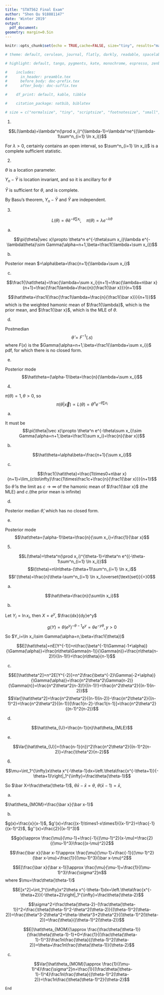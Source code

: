 ```yaml
---
title: "STAT562 Final Exam"
author: "Shen Qu 918881147"
date: 'Winter 2019'
output:
  pdf_document: 
geometry: margin=0.5in
---
```


```r
knitr::opts_chunk$set(echo = TRUE,cache=FALSE, size="tiny", results="markup", tidy=T)

# theme: default, cerulean, journal, flatly, darkly, readable, spacelab, united, cosmo, lumen, paper, sandstone, simplex, and yeti

# highlight: default, tango, pygments, kate, monochrome, espresso, zenburn, haddock, and textmate

#    includes:
#      in_header: preamble.tex
#      before_body: doc-prefix.tex
#      after_body: doc-suffix.tex

#    df_print: default, kable, tibble

#    citation_package: natbib, biblatex

# size = c("normalsize", "tiny", "scriptsize", "footnotesize", "small", "large", "Large", "LARGE", "huge", "Huge")
```

1. \textcolor[rgb]{0.5,0.5,0.5}{$X_1,X_2,..X_n$ is a random sample from a distribution having a p.d.f of the form.
$f(x)=\begin{cases}\lambda x^{\lambda-1}&0<x<1\\0&\text{otherwise}\end{cases}$
Find a complete sufficient statistic for $\lambda$. Justify your answer}

$$L(\lambda)=\lambda^n(\prod x_i)^{\lambda-1}=\lambda^ne^{(\lambda-1\sum^n_{i=1} \ln x_i)}$$

For $\lambda>0$, certainly contains an open interval, so $\sum^n_{i=1} \ln x_i)$ is a complete sufficient statistic.

2. \textcolor[rgb]{0.5,0.5,0.5}{Let $Y_n$ be the $n^th$ order statistic of a random sample of size n from the normal distribution $N(\theta,\sigma^2)$. Prove that $Y_n-\bar Y$ and $\bar Y$ are independent.}

$\theta$ is a location parameter.

$Y_n-\bar Y$ is location invariant, and so it is ancillary for $\theta$

$\bar Y$ is sufficient for $\theta$, and is complete.

By Basu's theorem, $Y_n-\bar Y$ and $\bar Y$ are independent.
 
3. \textcolor[rgb]{0.5,0.5,0.5}{Suppose that $X_1,X_2,..X_n\sim$ idd.}

$$L(\theta)=\hat\theta e^{-\theta\sum x_i},\quad \pi(\theta)=\lambda e^{-\lambda\theta}$$

 a. \textcolor[rgb]{0.5,0.5,0.5}{Find the posterior distribution $\pi(\theta|\vec x)$.}

$$\pi(\theta|\vec x)\propto \theta^n e^{-\theta\sum x_i}\lambda e^{-\lambda\theta}\sim Gamma(\alpha=n+1,\beta=\frac1{\lambda+\sum x_i})$$

 b. \textcolor[rgb]{0.5,0.5,0.5}{Find the Bayes estimator of $\theta$, assuming square-error loss}
 
Posterior mean $=\alpha\beta=\frac{n+1}{\lambda+\sum x_i}$
 
 c. \textcolor[rgb]{0.5,0.5,0.5}{writing this estimator as a weighted (arithmetic, geometric, or harmonic) average of the MLE and some prior constant}
 
$$\frac1{\hat\theta}=\frac{\lambda+\sum x_i}{n+1}=\frac{\lambda+n\bar x}{n+1}=\frac{\frac1\lambda+\frac{n}{\frac1{\bar x}}}{n+1}$$

$$\hat\theta=\frac1{\frac{\frac1\lambda+\frac{n}{\frac1{\bar x}}}{n+1}}$$
 which is the weighted hamonic mean of $\frac1{\lambda}$, which is the prior mean, and $\frac1{\bar x}$, which is the MLE of $\theta$.
 
 
 d. \textcolor[rgb]{0.5,0.5,0.5}{Find the Bayes estimator of $\theta$, assuming absolute loss}
 
 Postmedian
 $$\hat\theta=F^{-1}(.s)$$
 where $F(x)$ is the $Gamma(\alpha=n+1,\beta=\frac1{\lambda+\sum x_i})$ pdf, for which there is no closed form.
 
 e. \textcolor[rgb]{0.5,0.5,0.5}{Find the Bayes estimator of $\theta$, assuming binary loss}
 
 Posterior mode
 $$\hat\theta=(\alpha-1)\beta=\frac{n}{\lambda+\sum x_i}$$

4. \textcolor[rgb]{0.5,0.5,0.5}{Redo all of problem 3, using the non-informative prior}

$\pi(\theta)=1,\theta>0$, so $$\pi(\theta|\vec x)\propto L(\theta)=\theta^n e^{-\theta\sum x_i}$$

 a. \textcolor[rgb]{0.5,0.5,0.5}{Find the posterior distribution $\pi(\theta|\vec x)$.}

It must be
$$\pi(\theta|\vec x)\propto \theta^n e^{-\theta\sum x_i}\sim Gamma(\alpha=n+1,\beta=\frac1{\sum x_i}=\frac{n}{\bar x})$$

 b. \textcolor[rgb]{0.5,0.5,0.5}{Find the Bayes estimator of $\theta$, assuming square-error loss}

$$\hat\theta=\alpha\beta=\frac{n+1}{\sum x_i}$$

 c. \textcolor[rgb]{0.5,0.5,0.5}{writing this estimator as a weighted (arithmetic, geometric, or harmonic) average of the MLE and some prior constant}

$$\frac1{\hat\theta}=\frac{1\times0+n\bar x}{n+1}=\lim_{c\to\infty}\frac{1\times\frac1c+\frac{n}{\frac1{\bar x}}}{n+1}$$
So $\hat\theta$ is  the limit as $c\to\infty$ of the hamonic mean of $\frac1{\bar x}$ (the MLE) and $c$.(the prior mean is infinite)

 d. \textcolor[rgb]{0.5,0.5,0.5}{Find the Bayes estimator of $\theta$, assuming absolute loss}

Posterior median $\hat\theta$, which has no closed form.

 e. \textcolor[rgb]{0.5,0.5,0.5}{Find the Bayes estimator of $\theta$, assuming binary loss}

Posterior mode  $$\hat\theta=(\alpha-1)\beta=\frac{n}{\sum x_i}=\frac{1}{\bar x}$$

5. \textcolor[rgb]{0.5,0.5,0.5}{Let $X_1,X_2,..X_n\sim$ idd. $f(x|\theta)=$}

$$L(\theta)=\theta^n(\prod x_i)^{\theta-1}=\theta^n e^{(-\theta-1\sum^n_{i=1} \ln x_i)}$$
$$l(\theta)=n\ln\theta-(\theta+1)\sum^n_{i=1} \ln x_i$$
$$l'(\theta)=\frac{n}\theta-\sum^n_{i=1} \ln x_i\overset{\text{set}}{=}0$$

 a. \textcolor[rgb]{0.5,0.5,0.5}{Find $\hat\theta_{MLE}$, the maximum likelihood estimator of $\theta$.}

$$\hat\theta=\frac{n}{\sum\ln x_i}$$

 b. \textcolor[rgb]{0.5,0.5,0.5}{Find the expected value of $\hat\theta_{MLE}$.}

Let $Y_i=\ln x_i$, then $X=e^y$, $\frac{dx}{dy}e^y$

$$g(Y)=\theta(e^y)^{-\theta-1}e^y=\theta e^{-y\theta}, y>0$$

So $Y_i=\ln x_i\sim Gamma(\alpha=n,\beta=\frac1{\theta})$

$$E[\hat\theta]=nE[Y^{-1}]=n\frac{\beta^{-1}\Gamma(-1+\alpha)}{\Gamma(\alpha)}=\frac{n\theta\Gamma(n-1)}{\Gamma(n)}=\frac{n\theta(n-2)!}{(n-1)!}=\frac{n\theta}{n-1}$$

 c. \textcolor[rgb]{0.5,0.5,0.5}{Find the variance of $\hat\theta_{MLE}$.}
 
$$E[\hat\theta^2]=n^2E[Y^{-2}]=n^2\frac{\beta^{-2}\Gamma(-2+\alpha)}{\Gamma(\alpha)}=\frac{n^2\theta^2\Gamma(n-2)}{\Gamma(n)}=\frac{n^2\theta^2(n-3)!}{(n-1)!}=\frac{n^2\theta^2}{(n-1)(n-2)}$$
$$Var[\hat\theta^2]=\frac{n^2\theta^2}{(n-1)(n-2)}-\frac{n^2\theta^2}{(n-1)^2}=\frac{n^2\theta^2}{(n-1)}[\frac1{n-2}-\frac1{n-1}]=\frac{n^2\theta^2}{(n-1)^2(n-2)}$$

 d. \textcolor[rgb]{0.5,0.5,0.5}{Using $\hat\theta_{MLE}$, create an unbiased estimator $\hat\theta_{U}$.}

$$\hat\theta_{U}=\frac{n-1}{n}\hat\theta_{MLE}$$


 e. \textcolor[rgb]{0.5,0.5,0.5}{Find the variance of $\hat\theta_{U}$.}

$$Var[\hat\theta_{U}]=(\frac{n-1}{n})^2\frac{n^2\theta^2}{(n-1)^2(n-2)}=\frac{\theta^2}{n-2}$$

6. \textcolor[rgb]{0.5,0.5,0.5}{Refer to problem 5.}

$$\mu=\int_1^{\infty}x\theta x^{-\theta-1}dx=\left.\theta\frac{x^{-\theta+1}}{-\theta+1}\right|_1^{\infty}=\frac\theta{\theta-1}$$

So $\bar X=\frac\theta{\theta-1}$, $\theta\bar x-\bar x=\theta$, $\theta(\bar x-1)=\bar x$, 

 a. \textcolor[rgb]{0.5,0.5,0.5}{Find $\hat\theta_{MOM}$, the method of moments estimator of $\theta$.}

$\hat\theta_{MOM}=\frac{\bar x}{\bar x-1}$


 b. \textcolor[rgb]{0.5,0.5,0.5}{Using the delta method to approximate the expected value of $\hat\theta_{MOM}$.}

$g(x)=\frac{x}{x-1}$, $g'(x)=\frac{(x-1)\times1-x\times1}{(x-1)^2}=\frac{-1}{(x-1)^2}$, $g''(x)=\frac{2}{(x-1)^3}$

$$g(x)\approx \frac{\mu}{\mu-1}+\frac{-1}{(\mu-1)^2}(x-\mu)+\frac{2}{(\mu-1)^3}\frac{(x-\mu)^2}2$$

$$\frac{\bar x}{\bar x-1}\approx \frac{\mu}{\mu-1}+\frac{-1}{(\mu-1)^2}(\bar x-\mu)+\frac{1}{(\mu-1)^3}(\bar x-\mu)^2$$

$$E[\frac{\bar x}{\bar x-1}]\approx \frac{\mu}{\mu-1}+\frac{1}{(\mu-1)^3}\frac{\sigma^2}n$$
where $\mu=\frac\theta{\theta-1}$

$$E[x^2]=\int_1^{\infty}x^2\theta x^{-\theta-1}dx=\left.\theta\frac{x^{-\theta+2}}{-\theta+2}\right|_1^{\infty}=\frac\theta{\theta-2}$$

$$\sigma^2=\frac\theta{\theta-2}-(\frac\theta{\theta-1})^2=\frac{\theta(\theta-1)^2-\theta^2(\theta-2)}{(\theta-1)^2(\theta-2)}=\frac{\theta^3-2\theta^2+\theta-\theta^3+2\theta^2}{(\theta-1)^2(\theta-2)}=\frac{\theta}{(\theta-1)^2(\theta-2)}$$

$$E[\hat\theta_{MOM}]\approx \frac{\frac\theta{\theta-1}}{\frac\theta{\theta-1}-1}+0+\frac{1}{(\frac\theta{\theta-1}-1)^3}\frac1n\frac{\theta}{(\theta-1)^2(\theta-2)}=\theta+\frac1n\frac{\theta(\theta-1)}{\theta-2}$$

 c. \textcolor[rgb]{0.5,0.5,0.5}{Using the delta method to approximate the variance of $\hat\theta_{MOM}$.}

$$Var[\hat\theta_{MOM}]\approx \frac{1}{(\mu-1)^4}\frac{\sigma^2}n=\frac{1}{(\frac\theta{\theta-1}-1)^4}\frac1n\frac{\theta}{(\theta-1)^2(\theta-2)}=\frac1n\frac{\theta(\theta-1)^2}{\theta-2}$$


```r
End
```
